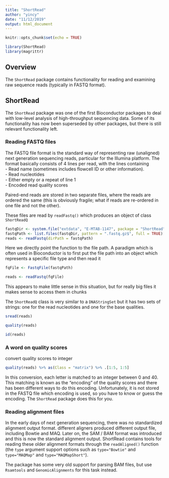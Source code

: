 ```yaml
---
title: "ShortRead"
author: "yincy"
date: "11/12/2019"
output: html_document
---
```


```r
knitr::opts_chunk$set(echo = TRUE)
```

```r
library(ShortRead)
library(magrittr)
```


## Overview  
The `ShortRead` package contains functionality for reading and examining raw sequence reads (typically in FASTQ format).  

## ShortRead  
The `ShortRead` package was one of the first Bioconductor packages to deal with low-level analysis of high-throughput sequencing data. Some of its functionality has now been superseded by other packages, but there is still relevant functionality left.  


### Reading FASTQ files  
The FASTQ file format is the standard way of representing raw (unaligned) next generation sequencing reads, particular for the Illumina platform. The format basically consists of 4 lines per read, with the lines containing  
- Read name (sometimes includes flowcell ID or other information).  
- Read nucleotides  
- Either empty or a repeat of line 1  
- Encoded read quality scores  

Paired-end reads are stored in two separate files, where the reads are ordered the same (this is obviously fragile; what if reads are re-ordered in one file and not the other).  

These files are read by `readFastq()` which produces an object of class `ShortReadQ`  
```r
fastqDir <- system.file("extdata", "E-MTAB-1147", package = "ShortRead")
fastqPath <- list.files(fastqDir, pattern = ".fastq.gz$", full = TRUE)[1]
reads <- readFastq(dirPath = fastqPath)
```

Here we directly point the function to the file path. A paradigm which is often used in Bioconductor is to first put the file path into an object which represents a specific file type and then read it  

```r
fqFile <- FastqFile(fastqPath)
```

```r
reads <- readFastq(fqFile)
```


This appears to make little sense in this situation, but for really big files it makes sense to access them in chunks  


The `ShortReadQ` class is very similar to a `DNAStringSet` but it has two sets of strings: one for the read nucleotides and one for the base qualities.  

```r
sread(reads)
```

```r
quality(reads)
```

```r
id(reads)
```


### A word on quality scores  
convert quality scores to integer  
```r
quality(reads) %>% as(Class = "matrix") %>% .[1:5, 1:5]
```

In this conversion, each letter is matched to an integer between 0 and 40. This matching is known as the “encoding” of the quality scores and there has been different ways to do this encoding. Unfortunately, it is not stored in the FASTQ file which encoding is used, so you have to know or guess the encoding. The `ShortRead` package does this for you.  


### Reading alignment files  
In the early days of next generation sequencing, there was no standardized alignment output format. different aligners produced different output file, including Bowtie and MAQ. Later on, the SAM / BAM format was introduced and this is now the standard alignment output. ShortRead contains tools for reading these older alignment formats through the `readAligned()` function (the `type` argument support options such as `type="Bowtie"` and `type="MAQMap"` and `type="MAQMapShort"`).  

The package has some very old support for parsing BAM files, but use `Rsamtools` and `GenomicAlignments` for this task instead.  




